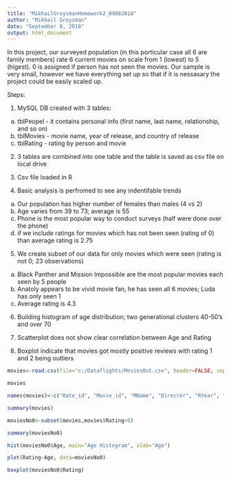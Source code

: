 ---
title: "MikhailGroysmanHomework2_09082018"
author: "Mikhail Groysman"
date: "September 8, 2018"
output: html_document
---

In this project, our surveyed population (in this porticular case all 6 are family members) rate 6 current movies on scale from 1 (lowest) to 5 (higest). 0 is assigned if person has not seen the movies. Our sample is very small, however we have everything set up so that if it is nessasary the project could be easily scaled up.

Steps:

1) MySQL DB created with 3 tables:
  
  a) tblPeopel - it contains personal info (first name, last name, relationship,  and so on)
  b) tblMovies - movie name, year of release, and country of release
  c) tblRating - rating by person and movie
  
2) 3 tables are combined into one table and the table is saved as csv file on local drive

3) Csv file loaded in R

4) Basic analysis is perfromed  to see any indentifable trends

  a) Our population has higher number of females than males (4 vs 2)
  b) Age varies from 39 to 73; average is 55
  c) Phone is the most popular way to conduct surveys (half were done over the phone)
  d) if we include ratings for movies which has not been seen (rating of 0) than average rating is 2.75
  
5) We create subset of our data for only movies which were seen (rating is not 0; 23 observations)

  a) Black Panther and Mission Impossible are the most popular movies each seen by 5 people
  b) Anatoly appears to be vivid movie fan, he has seen all 6 movies; Luda has only seen 1
  c) Average rating is 4.3
  
6) Building histogram of age distribution; two generational clusters 40-50's and over 70

7) Scatterplot does not show clear correlation between Age and Rating

8) Boxplot indicate that movies got mostly positive reviews with rating 1 and 2 being outliers


```{r }

movies<-read.csv(file="c:/Dataflights/MoviesOut.csv", header=FALSE, sep=",")

movies

names(movies)<-c("Rate_id", "Movie_id", "MName", "Direcror", "RYear", "Country", "PersonID", "FName", "LName", "Relationship", "Gender", "Age", "SDate", "SMethod", "Rating" )

summary(movies)

moviesNo0<-subset(movies,movies$Rating>0)

summary(moviesNo0)

hist(moviesNo0$Age, main="Age Histogram", xlab="Age")

plot(Rating~Age, data=moviesNo0)

boxplot(moviesNo0$Rating)


```
